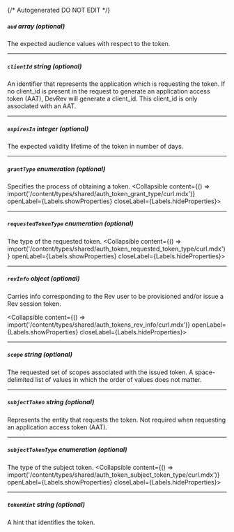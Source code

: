 {/* Autogenerated DO NOT EDIT  */}

##### `aud` _array (optional)_
The expected audience values with respect to the token.

---
##### `clientId` _string (optional)_
An identifier that represents the application which is requesting
the token. If no client_id is present in the request to generate an
application access token (AAT), DevRev will generate a client_id.
This client_id is only associated with an AAT.


---
##### `expiresIn` _integer (optional)_
The expected validity lifetime of the token in number of days.


---
##### `grantType` _enumeration (optional)_
Specifies the process of obtaining a token.
<Collapsible content={() => import('/content/types/shared/auth_token_grant_type/curl.mdx')} openLabel={Labels.showProperties} closeLabel={Labels.hideProperties}>
</Collapsible>

---
##### `requestedTokenType` _enumeration (optional)_
The type of the requested token.
<Collapsible content={() => import('/content/types/shared/auth_token_requested_token_type/curl.mdx')} openLabel={Labels.showProperties} closeLabel={Labels.hideProperties}>
</Collapsible>

---
##### `revInfo` _object (optional)_
Carries info corresponding to the Rev user to be provisioned and/or
issue a Rev session token.

<Collapsible content={() => import('/content/types/shared/auth_tokens_rev_info/curl.mdx')} openLabel={Labels.showProperties} closeLabel={Labels.hideProperties}>
</Collapsible>

---
##### `scope` _string (optional)_
The requested set of scopes associated with the issued token. A
space\-delimited list of values in which the order of values does
not matter.


---
##### `subjectToken` _string (optional)_
Represents the entity that requests the token. Not required when
requesting an application access token (AAT).


---
##### `subjectTokenType` _enumeration (optional)_
The type of the subject token.
<Collapsible content={() => import('/content/types/shared/auth_token_subject_token_type/curl.mdx')} openLabel={Labels.showProperties} closeLabel={Labels.hideProperties}>
</Collapsible>

---
##### `tokenHint` _string (optional)_
A hint that identifies the token.


